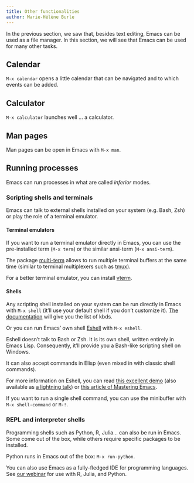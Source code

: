 ```yaml
---
title: Other functionalities
author: Marie-Hélène Burle
---
```


:::{.def}

In the previous section, we saw that, besides text editing, Emacs can be used as a file manager. In this section, we will see that Emacs can be used for many other tasks.

:::

## Calendar

`M-x calendar` opens a little calendar that can be navigated and to which events can be added.

## Calculator

`M-x calculator` launches well ... a calculator.

## Man pages

Man pages can be open in Emacs with `M-x man`.

## Running processes

Emacs can run processes in what are called *inferior* modes.

### Scripting shells and terminals

Emacs can talk to external shells installed on your system (e.g. Bash, Zsh) or play the role of a terminal emulator.

#### Terminal emulators

If you want to run a terminal emulator directly in Emacs, you can use the pre-installed term (`M-x term`) or the similar ansi-term (`M-x ansi-term`).

The package [multi-term](https://www.emacswiki.org/emacs/MultiTerm) allows to run multiple terminal buffers at the same time (similar to terminal multiplexers such as [tmux](https://github.com/tmux/tmux)).

For a better terminal emulator, you can install [vterm](https://github.com/akermu/emacs-libvterm).

#### Shells

Any scripting shell installed on your system can be run directly in Emacs with `M-x shell` (it'll use your default shell if you don't customize it). [The documentation](https://www.gnu.org/software/emacs/manual/html_node/emacs/Shell-Mode.html) will give you the list of kbds.

Or you can run Emacs' own shell [Eshell](https://www.gnu.org/software/emacs/manual/html_mono/eshell.html) with `M-x eshell`.

Eshell doesn't talk to Bash or Zsh. It is its own shell, written entirely in Emacs Lisp. Consequently, it'll provide you a Bash-like scripting shell on Windows.

It can also accept commands in Elisp (even mixed in with classic shell commands).

For more information on Eshell, you can read [this excellent demo](https://howardism.org/Technical/Emacs/eshell-why.html) (also available as [a lightning talk](https://emacsconf.org/2022/talks/eshell/)) or [this article of Mastering Emacs](https://www.masteringemacs.org/article/complete-guide-mastering-eshell).

If you want to run a single shell command, you can use the minibuffer with `M-x shell-command` or `M-!`.

### REPL and interpreter shells

Programming shells such as Python, R, Julia... can also be run in Emacs. Some come out of the box, while others require specific packages to be installed.

Python runs in Emacs out of the box: `M-x run-python`.

You can also use Emacs as a fully-fledged IDE for programming languages. See [our webinar](wb_emacs_ide.qmd) for use with R, Julia, and Python.
